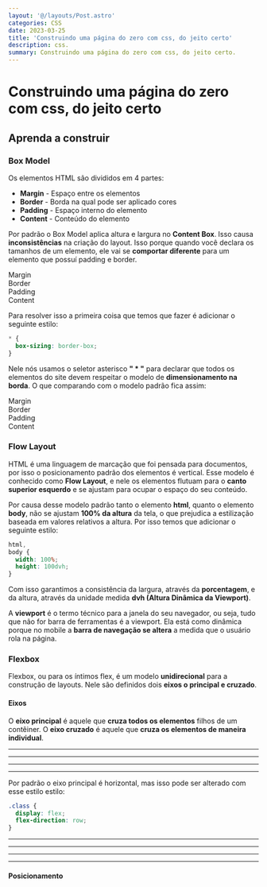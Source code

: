 ```yaml
---
layout: '@/layouts/Post.astro'
categories: CSS
date: 2023-03-25
title: 'Construindo uma página do zero com css, do jeito certo'
description: css.
summary: Construindo uma página do zero com css, do jeito certo.
---
```


# Construindo uma página do zero com css, do jeito certo

## Aprenda a construir

### Box Model

Os elementos HTML são divididos em 4 partes:

- **Margin** - Espaço entre os elementos
- **Border** - Borda na qual pode ser aplicado cores
- **Padding** - Espaço interno do elemento
- **Content** - Conteúdo do elemento

Por padrão o Box Model aplica altura e largura no **Content Box**. Isso causa **inconsistências** na criação do layout. Isso porque quando você declara os tamanhos de um elemento, ele vai se **comportar diferente** para um elemento que possuí padding e border.

<div class="bg-orange-300 p-4 text-black text-xs">
  <span class="hidden sm:block">Margin</span>
  <div class="bg-yellow-200 p-4 sm:m-4">
    <span class="hidden sm:block">Border</span>
    <div class="bg-green-300 p-4 sm:m-4">
      <span class="hidden sm:block">Padding</span>
      <div class="bg-blue-300 border-4 border-dashed border-red-500 p-4 sm:m-4">
        <span class="hidden sm:block">Content</span>
      </div>
    </div>
  </div>
</div>

Para resolver isso a primeira coisa que temos que fazer é adicionar o seguinte estilo:

```css
* {
  box-sizing: border-box;
}
```

Nele nós usamos o seletor asterisco **" \* "** para declarar que todos os elementos do site devem respeitar o modelo de **dimensionamento na borda**. O que comparando com o modelo padrão fica assim:

<div class="bg-orange-300 p-4 text-black text-xs">
  <span class="hidden sm:block">Margin</span>
  <div class="bg-yellow-200 p-4 sm:m-4 border-4 border-dashed border-red-500">
    <span class="hidden sm:block">Border</span>
    <div class="bg-green-300 p-4 sm:m-4">
      <span class="hidden sm:block">Padding</span>
      <div class="bg-blue-300  p-4 sm:m-4">
        <span class="hidden sm:block">Content</span>
      </div>
    </div>
  </div>
</div>

### Flow Layout

HTML é uma linguagem de marcação que foi pensada para documentos, por isso o posicionamento padrão dos elementos é vertical. Esse modelo é conhecido como **Flow Layout**, e nele os elementos flutuam para o **canto superior esquerdo** e se ajustam para ocupar o espaço do seu conteúdo.

<div class="w-full h-32 border border-dashed border-gray-400">
  <div class="w-8 h-8 bg-green-500 border border-green-700" />
</div>

Por causa desse modelo padrão tanto o elemento **html**, quanto o elemento **body**, não se ajustam **100% da altura** da tela, o que prejudica a estilização baseada em valores relativos a altura. Por isso temos que adicionar o seguinte estilo:

```css
html,
body {
  width: 100%;
  height: 100dvh;
}
```

Com isso garantimos a consistência da largura, através da **porcentagem**, e da altura, através da unidade medida **dvh (Altura Dinâmica da Viewport)**.

A **viewport** é o termo técnico para a janela do seu navegador, ou seja, tudo que não for barra de ferramentas é a viewport. Ela está como dinâmica porque no mobile a **barra de navegação se altera** a medida que o usuário rola na página.

### Flexbox

Flexbox, ou para os íntimos flex, é um modelo **unidirecional** para a construção de layouts. Nele são definidos dois **eixos o principal e cruzado**.

#### Eixos

O **eixo principal** é aquele que **cruza todos os elementos** filhos de um contêiner. O **eixo cruzado** é aquele que **cruza os elementos de maneira individual**.

<div class="w-full h-32 border border-dashed border-gray-400">
  <div class="relative flex items-center">
    <hr class="absolute w-full" />
    <div class="flex items-center justify-center">
      <hr class="absolute h-[200%] !glow-dracula-red" />
      <div class="w-8 h-8 bg-green-500 border border-green-700" />
    </div>
    <div class="flex items-center justify-center">
      <hr class="absolute h-[200%] !glow-dracula-red" />
      <div class="w-8 h-8 bg-green-500 border border-green-700" />
    </div>
    <div class="flex items-center justify-center">
      <hr class="absolute h-[200%] !glow-dracula-red" />
      <div class="w-8 h-8 bg-green-500 border border-green-700" />
    </div>
  </div>
</div>

Por padrão o eixo principal é horizontal, mas isso pode ser alterado com esse estilo estilo:

```css
.class {
  display: flex;
  flex-direction: row;
}
```

<div class="w-full h-32 border border-dashed border-gray-400">
  <div class="relative flex flex-col w-8 items-center">
    <hr class="absolute h-[120%]" />
    <div class="flex items-center justify-center">
      <hr class="absolute w-[200%] !glow-dracula-red" />
      <div class="w-8 h-8 bg-green-500 border border-green-700" />
    </div>
    <div class="flex items-center justify-center">
      <hr class="absolute w-[200%] !glow-dracula-red" />
      <div class="w-8 h-8 bg-green-500 border border-green-700" />
    </div>
    <div class="flex items-center justify-center">
      <hr class="absolute w-[200%] !glow-dracula-red" />
      <div class="w-8 h-8 bg-green-500 border border-green-700" />
    </div>
  </div>
</div>

#### Posicionamento
